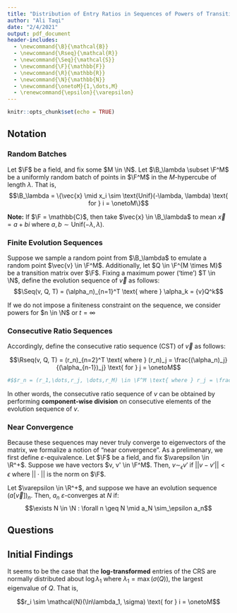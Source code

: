 ```yaml
---
title: "Distribution of Entry Ratios in Sequences of Powers of Transition Matrices"
author: "Ali Taqi"
date: "2/4/2021"
output: pdf_document
header-includes:
  - \newcommand{\B}{\mathcal{B}}
  - \newcommand{\Rseq}{\mathcal{R}}
  - \newcommand{\Seq}{\mathcal{S}}
  - \newcommand{\F}{\mathbb{F}}
  - \newcommand{\R}{\mathbb{R}}
  - \newcommand{\N}{\mathbb{N}}
  - \newcommand{\onetoM}{1,\dots,M}
  - \renewcommand{\epsilon}{\varepsilon}
---
```


```r
knitr::opts_chunk$set(echo = TRUE)
```

## Notation

### Random Batches

Let $\F$ be a field, and fix some $M \in \N$. Let $\B_\lambda \subset \F^M$ be a uniformly random batch of points in $\F^M$ in the $M$-hypercube of length $\lambda$. That is, 
$$\B_\lambda = \{\vec{x} \mid x_i \sim \text{Unif}(-\lambda, \lambda) \text{ for } i = \onetoM\}$$

$\textbf{Note:}$ If $\F = \mathbb{C}$, then take $\vec{x} \in \B_\lambda$ to mean $\vec{x} = a + bi \text{ where } a,b \sim \text{Unif}(-\lambda,\lambda)$.

### Finite Evolution Sequences

Suppose we sample a random point from $\B_\lambda$ to emulate a random point $\vec{v} \in \F^M$. Additionally, let $Q \in \F^{M \times M}$ be a transition matrix over $\F$. Fixing a maximum power ('time') $T \in \N$, define the evolution sequence of $\vec{v}$ as follows:
$$\Seq(v, Q, T) = (\alpha_n)_{n=1}^T \text{ where } \alpha_k = {v}Q^k$$

If we do not impose a finiteness constraint on the sequence, we consider powers for $n \in \N$ or $t = \infty$

### Consecutive Ratio Sequences

Accordingly, define the consecutive ratio sequence (CST) of $\vec{v}$ as follows:

$$\Rseq(v, Q, T) = (r_n)_{n=2}^T \text{ where } (r_n)_j = \frac{(\alpha_n)_j}{(\alpha_{n-1})_j} \text{ for } j = \onetoM$$

```r
#$$r_n = (r_1,\dots,r_j, \dots,r_M) \in \F^M \text{ where } r_j = \frac{(\alpha_n)_j}{(\alpha_{n-1})_j} \text{ for } j = \onetoM$$
```


In other words, the consecutive ratio sequence of $v$ can be obtained by performing $\textbf{component-wise division}$ on consecutive elements of the evolution sequence of $v$.

### Near Convergence

Because these sequences may never truly converge to eigenvectors of the matrix, we formalize a notion of "near convergence". As a prelimenary, we first define $\varepsilon$-equivalence. Let $\F$ be a field, and fix $\varepsilon \in \R^+$. Suppose we have vectors $v, v' \in \F^M$. Then, $v \sim_\epsilon v'$ if $||v - v'|| < \epsilon$ where $|| \cdot ||$ is the norm on $\F$.


Let $\varepsilon \in \R^+$, and suppose we have an evolution sequence $(a[\vec{v}])_n$. Then, $a_n$ $\varepsilon$-converges at $N$ if:
$$\exists N \in \N : \forall n \geq N \mid  a_N \sim_\epsilon a_n$$

\newpage

## Questions

\begin{enumerate}
  \item How are the entries of the CRS distributed? Are they normal, and if so, what is its mean?
  \item Are the entries of the CRS i.i.d as $t \to \infty$?
  \item For an Erdos-Renyi matrix, is the mixing time $t$ dependent on the parameter $p$?
  \item What impact does the running time parameter $T$ have on $\sigma$ (the variance of the distribution of the CRS entries)? 
\end{enumerate}

## Initial Findings

It seems to be the case that the $\textbf{log-transformed}$ entries of the CRS are normally distributed about $\log{\lambda_1}$ where $\lambda_1 = \max(\sigma(Q))$, the largest eigenvalue of $Q$. That is,

$$r_i \sim \mathcal{N}(\ln\lambda_1, \sigma) \text{ for } i = \onetoM$$

